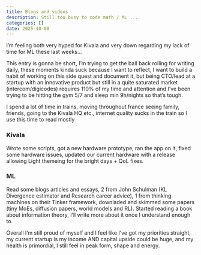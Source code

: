 ```yaml
---
title: Blogs and videos
description: Still too busy to code math / ML ...
categories: []
date: 2025-10-08
---
```


I'm feeling both very hyped for Kivala and very down regarding my lack of time for ML these last weeks...

This entry is gonna be short, I'm trying to get the ball back rolling for writing daily, these moments kinda suck because I want to reflect, I want to build a habit of working on this side quest and document it, but being CTO/lead at a startup with an innovative product but still in a quite saturated market (intercom/digicodes) requires 110% of my time and attention and I've been trying to be hitting the gym 5/7 and sleep min 9h/nights so that's tough.

I spend a lot of time in trains, moving throughout france seeing family, friends, going to the Kivala HQ etc., internet quality sucks in the train so I use this time to read mostly

### Kivala

Wrote some scripts, got a new hardware prototype, ran the app on it, fixed some hardware issues, updated our current hardware with a release allowing Light themeing for the bright days + QoL fixes.

### ML

Read some blogs articles and essays, 2 from John Schulman (KL Divergence estimator and Research career advice), 1 from thinking machines on their Tinker framework, downladed and skimmed some papers (tiny MoEs, diffusion papers, world models and RL). Started reading a book about information theory, I'll write more about it once I understand enough to.

Overall I'm still proud of myself and I feel like I've got my priorities straight, my current startup is my income AND capital upside could be huge, and my health is primordial, I still feel in peak form, shape and energy.
